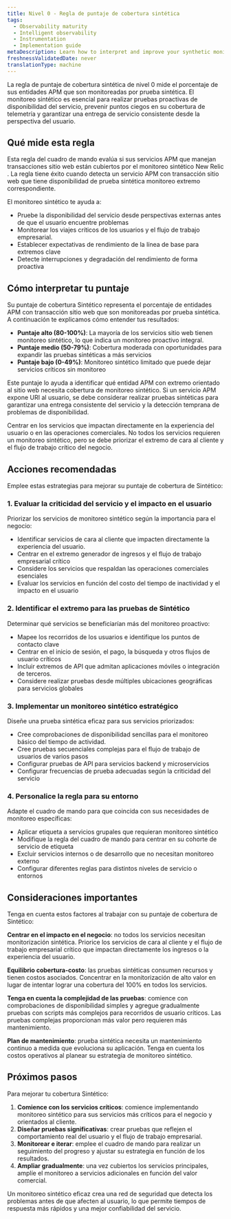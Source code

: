 ```yaml
---
title: Nivel 0 - Regla de puntaje de cobertura sintética
tags:
  - Observability maturity
  - Intelligent observability
  - Instrumentation
  - Implementation guide
metaDescription: Learn how to interpret and improve your synthetic monitoring coverage scorecard scores for better service availability and user experience.
freshnessValidatedDate: never
translationType: machine
---
```


La regla de puntaje de cobertura sintética de nivel 0 mide el porcentaje de sus entidades APM que son monitoreadas por prueba sintética. El monitoreo sintético es esencial para realizar pruebas proactivas de disponibilidad del servicio, prevenir puntos ciegos en su cobertura de telemetría y garantizar una entrega de servicio consistente desde la perspectiva del usuario.

## Qué mide esta regla

Esta regla del cuadro de mando evalúa si sus servicios APM que manejan transacciones sitio web están cubiertos por el monitoreo sintético New Relic . La regla tiene éxito cuando detecta un servicio APM con transacción sitio web que tiene disponibilidad de prueba sintética monitoreo extremo correspondiente.

El monitoreo sintético te ayuda a:

* Pruebe la disponibilidad del servicio desde perspectivas externas antes de que el usuario encuentre problemas
* Monitorear los viajes críticos de los usuarios y el flujo de trabajo empresarial.
* Establecer expectativas de rendimiento de la línea de base para extremos clave
* Detecte interrupciones y degradación del rendimiento de forma proactiva

## Cómo interpretar tu puntaje

Su puntaje de cobertura Sintético representa el porcentaje de entidades APM con transacción sitio web que son monitoreadas por prueba sintética. A continuación te explicamos cómo entender tus resultados:

* **Puntaje alto (80-100%)**: La mayoría de los servicios sitio web tienen monitoreo sintético, lo que indica un monitoreo proactivo integral.
* **Puntaje medio (50-79%)**: Cobertura moderada con oportunidades para expandir las pruebas sintéticas a más servicios
* **Puntaje bajo (0-49%)**: Monitoreo sintético limitado que puede dejar servicios críticos sin monitoreo

Este puntaje lo ayuda a identificar qué entidad APM con extremo orientado al sitio web necesita cobertura de monitoreo sintético. Si un servicio APM expone URI al usuario, se debe considerar realizar pruebas sintéticas para garantizar una entrega consistente del servicio y la detección temprana de problemas de disponibilidad.

<Callout variant="tip">
  Centrar en los servicios que impactan directamente en la experiencia del usuario o en las operaciones comerciales. No todos los servicios requieren un monitoreo sintético, pero se debe priorizar el extremo de cara al cliente y el flujo de trabajo crítico del negocio.
</Callout>

## Acciones recomendadas

Emplee estas estrategias para mejorar su puntaje de cobertura de Sintético:

### 1. Evaluar la criticidad del servicio y el impacto en el usuario

Priorizar los servicios de monitoreo sintético según la importancia para el negocio:

* Identificar servicios de cara al cliente que impacten directamente la experiencia del usuario.
* Centrar en el extremo generador de ingresos y el flujo de trabajo empresarial crítico
* Considere los servicios que respaldan las operaciones comerciales esenciales
* Evaluar los servicios en función del costo del tiempo de inactividad y el impacto en el usuario

### 2. Identificar el extremo para las pruebas de Sintético

Determinar qué servicios se beneficiarían más del monitoreo proactivo:

* Mapee los recorridos de los usuarios e identifique los puntos de contacto clave
* Centrar en el inicio de sesión, el pago, la búsqueda y otros flujos de usuario críticos
* Incluir extremos de API que admitan aplicaciones móviles o integración de terceros.
* Considere realizar pruebas desde múltiples ubicaciones geográficas para servicios globales

### 3. Implementar un monitoreo sintético estratégico

Diseñe una prueba sintética eficaz para sus servicios priorizados:

* Cree comprobaciones de disponibilidad sencillas para el monitoreo básico del tiempo de actividad.
* Cree pruebas secuenciales complejas para el flujo de trabajo de usuarios de varios pasos
* Configurar pruebas de API para servicios backend y microservicios
* Configurar frecuencias de prueba adecuadas según la criticidad del servicio

### 4. Personalice la regla para su entorno

Adapte el cuadro de mando para que coincida con sus necesidades de monitoreo específicas:

* Aplicar etiqueta a servicios grupales que requieran monitoreo sintético
* Modifique la regla del cuadro de mando para centrar en su cohorte de servicio de etiqueta
* Excluir servicios internos o de desarrollo que no necesitan monitoreo externo
* Configurar diferentes reglas para distintos niveles de servicio o entornos

## Consideraciones importantes

Tenga en cuenta estos factores al trabajar con su puntaje de cobertura de Sintético:

**Centrar en el impacto en el negocio**: no todos los servicios necesitan monitorización sintética. Priorice los servicios de cara al cliente y el flujo de trabajo empresarial crítico que impactan directamente los ingresos o la experiencia del usuario.

**Equilibrio cobertura-costo**: las pruebas sintéticas consumen recursos y tienen costos asociados. Concentrar en la monitorización de alto valor en lugar de intentar lograr una cobertura del 100% en todos los servicios.

**Tenga en cuenta la complejidad de las pruebas**: comience con comprobaciones de disponibilidad simples y agregue gradualmente pruebas con scripts más complejos para recorridos de usuario críticos. Las pruebas complejas proporcionan más valor pero requieren más mantenimiento.

**Plan de mantenimiento**: prueba sintética necesita un mantenimiento continuo a medida que evoluciona su aplicación. Tenga en cuenta los costos operativos al planear su estrategia de monitoreo sintético.

## Próximos pasos

Para mejorar tu cobertura Sintético:

1. **Comience con los servicios críticos**: comience implementando monitoreo sintético para sus servicios más críticos para el negocio y orientados al cliente.
2. **Diseñar pruebas significativas**: crear pruebas que reflejen el comportamiento real del usuario y el flujo de trabajo empresarial.
3. **Monitorear e iterar**: emplee el cuadro de mando para realizar un seguimiento del progreso y ajustar su estrategia en función de los resultados.
4. **Ampliar gradualmente**: una vez cubiertos los servicios principales, amplíe el monitoreo a servicios adicionales en función del valor comercial.

Un monitoreo sintético eficaz crea una red de seguridad que detecta los problemas antes de que afecten al usuario, lo que permite tiempos de respuesta más rápidos y una mejor confiabilidad del servicio.